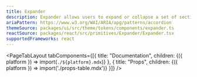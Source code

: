 ```yaml
---
title: Expander
description: Expander allows users to expand or collapse a set of sections.
ariaPattern: https://www.w3.org/WAI/ARIA/apg/patterns/accordion
themeSource: packages/ui/src/theme/tokens/components/expander.ts
reactSource: packages/react/src/primitives/Expander/Expander.tsx
supportedFrameworks: react
---
```



<PageTabLayout 
  tabComponents={[{
    title: "Documentation", 
    children: <Fragment>{({ platform }) => import(`./${platform}.mdx`)}</Fragment>
  },
  {
    title: "Props", 
    children: <Fragment>{({ platform }) => import('./props-table.mdx')}</Fragment>
  }]}
/>
